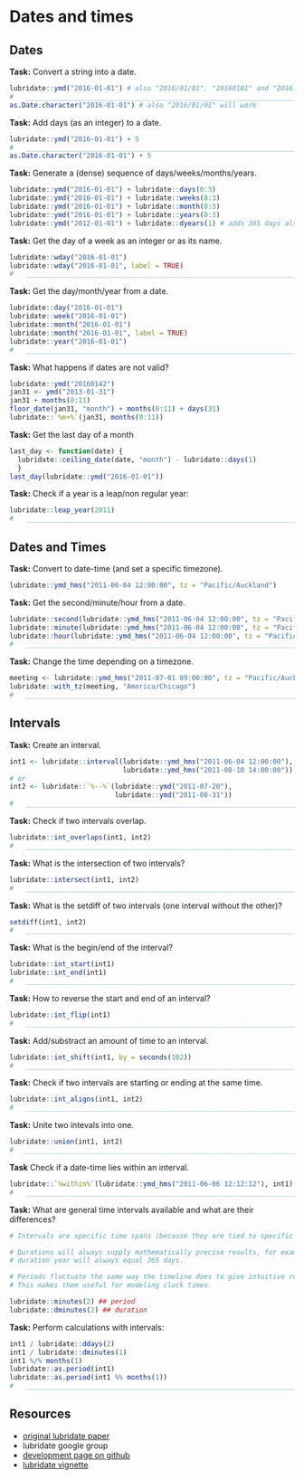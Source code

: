 # Dates and times

## Dates

**Task:** Convert a string into a date.

```r
lubridate::ymd("2016-01-01") # also "2016/01/01", "20160101" and "2016:01:01" will work
#   ____________________________________________________________________________
as.Date.character("2016-01-01") # also "2016/01/01" will work
```

**Task:** Add days (as an integer) to a date.

```r
lubridate::ymd("2016-01-01") + 5
#   ____________________________________________________________________________
as.Date.character("2016-01-01") + 5
```

**Task:** Generate a (dense) sequence of days/weeks/months/years.

```r
lubridate::ymd("2016-01-01") + lubridate::days(0:3)
lubridate::ymd("2016-01-01") + lubridate::weeks(0:3)
lubridate::ymd("2016-01-01") + lubridate::month(0:3)
lubridate::ymd("2016-01-01") + lubridate::years(0:3)
lubridate::ymd("2012-01-01") + lubridate::dyears(1) # adds 365 days also for leap years
```

**Task:** Get the day of a week as an integer or as its name.

```r
lubridate::wday("2016-01-01")
lubridate::wday("2016-01-01", label = TRUE)
#   ____________________________________________________________________________
```

**Task:** Get the day/month/year from a date.

```r
lubridate::day("2016-01-01")
lubridate::week("2016-01-01")
lubridate::month("2016-01-01")
lubridate::month("2016-01-01", label = TRUE)
lubridate::year("2016-01-01")
#   ____________________________________________________________________________
```

**Task:** What happens if dates are not valid?

```r
lubridate::ymd("20160142")
jan31 <- ymd("2013-01-31")
jan31 + months(0:11)
floor_date(jan31, "month") + months(0:11) + days(31)
lubridate::`%m+%`(jan31, months(0:11))
```

**Task:** Get the last day of a month

```r
last_day <- function(date) {
  lubridate::ceiling_date(date, "month") - lubridate::days(1)
  }
last_day(lubridate::ymd("2016-01-01"))
```

**Task:** Check if a year is a leap/non regular year:

```r
lubridate::leap_year(2011)
#   ____________________________________________________________________________
```

## Dates and Times

**Task:** Convert to date-time (and set a specific timezone).

```r
lubridate::ymd_hms("2011-06-04 12:00:00", tz = "Pacific/Auckland")
```

**Task:** Get the second/minute/hour from a date.

```r
lubridate::second(lubridate::ymd_hms("2011-06-04 12:00:00", tz = "Pacific/Auckland"))
lubridate::minute(lubridate::ymd_hms("2011-06-04 12:00:00", tz = "Pacific/Auckland"))
lubridate::hour(lubridate::ymd_hms("2011-06-04 12:00:00", tz = "Pacific/Auckland"))
#   ____________________________________________________________________________
```

**Task:** Change the time depending on a timezone.

```r
meeting <- lubridate::ymd_hms("2011-07-01 09:00:00", tz = "Pacific/Auckland")
lubridate::with_tz(meeting, "America/Chicago")
#   ____________________________________________________________________________
```

## Intervals

**Task:** Create an interval.

```r
int1 <- lubridate::interval(lubridate::ymd_hms("2011-06-04 12:00:00"),
                            lubridate::ymd_hms("2011-08-10 14:00:00")) 
# or
int2 <- lubridate::`%--%`(lubridate::ymd("2011-07-20"),
                          lubridate::ymd("2011-08-31"))
#   ____________________________________________________________________________
```

**Task:** Check if two intervals overlap.

```r
lubridate::int_overlaps(int1, int2)
#   ____________________________________________________________________________
```

**Task:** What is the intersection of two intervals?

```r
lubridate::intersect(int1, int2)
#   ____________________________________________________________________________
```

**Task:** What is the setdiff of two intervals (one interval without the other)?

```r
setdiff(int1, int2)
#   ____________________________________________________________________________
```

**Task:** What is the begin/end of the interval?

```r
lubridate::int_start(int1)
lubridate::int_end(int1)
#   ____________________________________________________________________________
```

**Task:** How to reverse the start and end of an interval?

```r
lubridate::int_flip(int1)
#   ____________________________________________________________________________
```

**Task:** Add/substract an amount of time to an interval.

```r
lubridate::int_shift(int1, by = seconds(102))
#   ____________________________________________________________________________
```

**Task:** Check if two intervals are starting or ending at the same time.

```r
lubridate::int_aligns(int1, int2)
#   ____________________________________________________________________________
```

**Task:** Unite two intevals into one.

```r
lubridate::union(int1, int2)
#   ____________________________________________________________________________
```

**Task** Check if a date-time lies within an interval.

```r
lubridate::`%within%`(lubridate::ymd_hms("2011-06-06 12:12:12"), int1)
#   ____________________________________________________________________________
```

**Task:** What are general time intervals available and what are their differences?

```r
# Intervals are specific time spans (because they are tied to specific dates)

# Durations will always supply mathematically precise results, for example
# duration year will always equal 365 days.

# Periods fluctuate the same way the timeline does to give intuitive results.
# This makes them useful for modeling clock times.

lubridate::minutes(2) ## period
lubridate::dminutes(2) ## duration
```

**Task:** Perform calculations with intervals:

```r
int1 / lubridate::ddays(2)
int1 / lubridate::dminutes(1)
int1 %/% months(1)
lubridate::as.period(int1)
lubridate::as.period(int1 %% months(1))
#   ____________________________________________________________________________
```

## Resources

* [original lubridate paper](https://www.jstatsoft.org/article/view/v040i03)
* lubridate google group
* [development page on github](https://github.com/hadley/lubridate)
* [lubridate vignette](https://cran.r-project.org/web/packages/lubridate/vignettes/lubridate.html)
